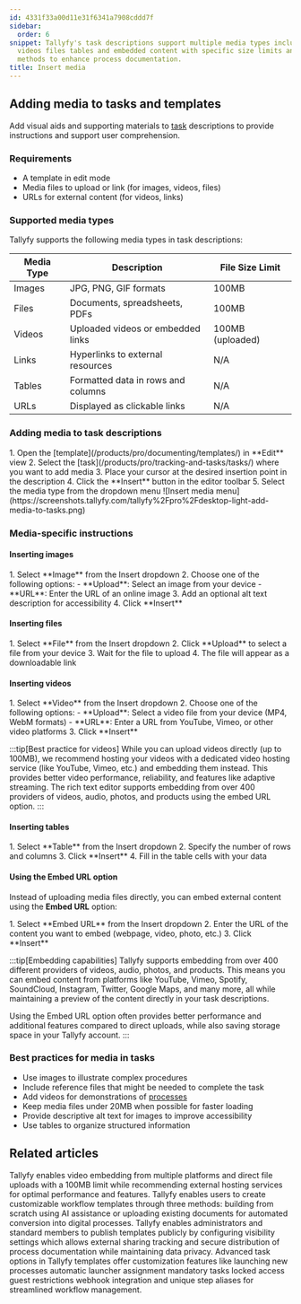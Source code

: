 ```yaml
---
id: 4331f33a00d11e31f6341a7908cddd7f
sidebar:
  order: 6
snippet: Tallyfy's task descriptions support multiple media types including images
  videos files tables and embedded content with specific size limits and insertion
  methods to enhance process documentation.
title: Insert media
---
```



## Adding media to tasks and templates

Add visual aids and supporting materials to [task](/products/pro/tracking-and-tasks/tasks/) descriptions to provide instructions and support user comprehension.

### Requirements
- A template in edit mode
- Media files to upload or link (for images, videos, files)
- URLs for external content (for videos, links)

### Supported media types

Tallyfy supports the following media types in task descriptions:

| Media Type | Description | File Size Limit |
|------------|-------------|----------------|
| Images | JPG, PNG, GIF formats | 100MB |
| Files | Documents, spreadsheets, PDFs | 100MB |
| Videos | Uploaded videos or embedded links | 100MB (uploaded) |
| Links | Hyperlinks to external resources | N/A |
| Tables | Formatted data in rows and columns | N/A |
| URLs | Displayed as clickable links | N/A |

### Adding media to task descriptions

<Steps>
1. Open the [template](/products/pro/documenting/templates/) in **Edit** view
2. Select the [task](/products/pro/tracking-and-tasks/tasks/) where you want to add media
3. Place your cursor at the desired insertion point in the description
4. Click the **Insert** button in the editor toolbar
5. Select the media type from the dropdown menu
   ![Insert media menu](https://screenshots.tallyfy.com/tallyfy%2Fpro%2Fdesktop-light-add-media-to-tasks.png)
</Steps>

### Media-specific instructions

#### Inserting images
<Steps>
1. Select **Image** from the Insert dropdown
2. Choose one of the following options:
   - **Upload**: Select an image from your device
   - **URL**: Enter the URL of an online image
3. Add an optional alt text description for accessibility
4. Click **Insert**
</Steps>

#### Inserting files
<Steps>
1. Select **File** from the Insert dropdown
2. Click **Upload** to select a file from your device
3. Wait for the file to upload
4. The file will appear as a downloadable link
</Steps>

#### Inserting videos
<Steps>
1. Select **Video** from the Insert dropdown
2. Choose one of the following options:
   - **Upload**: Select a video file from your device (MP4, WebM formats)
   - **URL**: Enter a URL from YouTube, Vimeo, or other video platforms
3. Click **Insert**
</Steps>

:::tip[Best practice for videos]
While you can upload videos directly (up to 100MB), we recommend hosting your videos with a dedicated video hosting service (like YouTube, Vimeo, etc.) and embedding them instead. This provides better video performance, reliability, and features like adaptive streaming. The rich text editor supports embedding from over 400 providers of videos, audio, photos, and products using the embed URL option.
:::

#### Inserting tables
<Steps>
1. Select **Table** from the Insert dropdown
2. Specify the number of rows and columns
3. Click **Insert**
4. Fill in the table cells with your data
</Steps>

#### Using the Embed URL option

Instead of uploading media files directly, you can embed external content using the **Embed URL** option:

<Steps>
1. Select **Embed URL** from the Insert dropdown
2. Enter the URL of the content you want to embed (webpage, video, photo, etc.)
3. Click **Insert**
</Steps>

:::tip[Embedding capabilities]
Tallyfy supports embedding from over 400 different providers of videos, audio, photos, and products. This means you can embed content from platforms like YouTube, Vimeo, Spotify, SoundCloud, Instagram, Twitter, Google Maps, and many more, all while maintaining a preview of the content directly in your task descriptions.

Using the Embed URL option often provides better performance and additional features compared to direct uploads, while also saving storage space in your Tallyfy account.
:::

### Best practices for media in tasks
- Use images to illustrate complex procedures
- Include reference files that might be needed to complete the task
- Add videos for demonstrations of [processes](/products/pro/tracking-and-tasks/processes/)
- Keep media files under 20MB when possible for faster loading
- Provide descriptive alt text for images to improve accessibility
- Use tables to organize structured information


## Related articles
<CardGrid>
<LinkTitleCard header="<b>Edit Task > Add videos to a task</b>" href="/products/pro/tracking-and-tasks/tasks/edit-task/how-can-i-add-videos-to-my-tallyfy-process/" > Tallyfy enables video embedding from multiple platforms and direct file uploads with a 100MB limit while recommending external hosting services for optimal performance and features. </LinkTitleCard>
<LinkTitleCard header="<b>Templates > Create a template</b>" href="/products/pro/documenting/templates/create-template/" > Tallyfy enables users to create customizable workflow templates through three methods: building from scratch using AI assistance or uploading existing documents for automated conversion into digital processes. </LinkTitleCard>
<LinkTitleCard header="<b>Templates > Publish a template</b>" href="/products/pro/documenting/templates/how-to-make-my-tallyfy-template-public/" > Tallyfy enables administrators and standard members to publish templates publicly by configuring visibility settings which allows external sharing tracking and secure distribution of process documentation while maintaining data privacy. </LinkTitleCard>
<LinkTitleCard header="<b>Tasks > Advanced tab</b>" href="/products/pro/tracking-and-tasks/tasks/how-can-i-utilize-tallyfys-advanced-tab-features/" > Advanced task options in Tallyfy templates offer customization features like launching new processes automatic launcher assignment mandatory tasks locked access guest restrictions webhook integration and unique step aliases for streamlined workflow management. </LinkTitleCard>
</CardGrid>